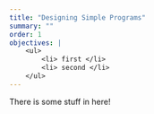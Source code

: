 ```yaml
---
title: "Designing Simple Programs" 
summary: ""
order: 1
objectives: |
    <ul>
        <li> first </li>
        <li> second </li>
    </ul>
---
```


There is some stuff in here! 
